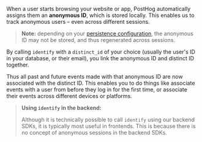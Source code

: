 When a user starts browsing your website or app, PostHog automatically assigns them an **anonymous ID**, which is stored locally. This enables us to track anonymous users – even across different sessions.

> **Note:** depending on your [persistence configuration](/docs/libraries/js/persistence), the anonymous ID may not be stored, and thus regenerated across sessions.

By calling `identify` with a `distinct_id` of your choice (usually the user's ID in your database, or their email), you link the anonymous ID and distinct ID together.

Thus all past and future events made with that anonymous ID are now associated with the distinct ID. This enables you to do things like associate events with a user from before they log in for the first time, or associate their events across different devices or platforms.

> **Using `identify` in the backend:**
>
> Although it is technically possible to call `identify` using our backend SDKs, it is typically most useful in frontends. This is because there is no concept of anonymous sessions in the backend SDKs.
